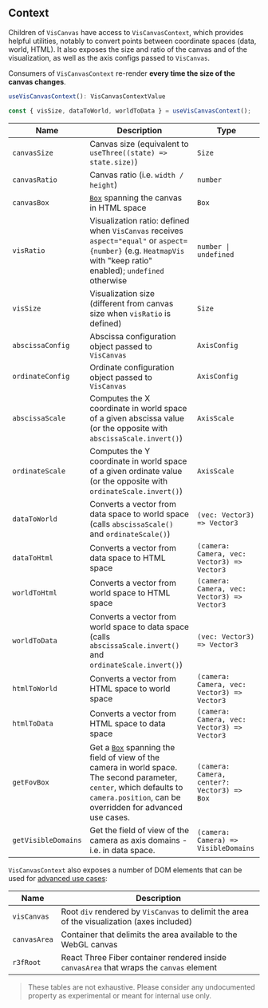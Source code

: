 ## Context

Children of `VisCanvas` have access to `VisCanvasContext`, which provides helpful utilities, notably to convert points between coordinate spaces (data, world, HTML).
It also exposes the size and ratio of the canvas and of the visualization, as well as the axis configs passed to `VisCanvas`.

Consumers of `VisCanvasContext` re-render **every time the size of the canvas changes**.

```ts
useVisCanvasContext(): VisCanvasContextValue

const { visSize, dataToWorld, worldToData } = useVisCanvasContext();
```

| Name                | Description                                                                                                                                                                                                                                          | Type                                                   |
| ------------------- | ---------------------------------------------------------------------------------------------------------------------------------------------------------------------------------------------------------------------------------------------------- | ------------------------------------------------------ |
| `canvasSize`        | Canvas size (equivalent to `useThree((state) => state.size)`)                                                                                                                                                                                        | <code>Size</code>                                      |
| `canvasRatio`       | Canvas ratio (i.e. `width / height`)                                                                                                                                                                                                                 | <code>number</code>                                    |
| `canvasBox`         | [`Box`](https://h5web-docs.panosc.eu/?path=/story/utilities--page#box) spanning the canvas in HTML space                                                                                                                                             | <code>Box</code>                                       |
| `visRatio`          | Visualization ratio: defined when `VisCanvas` receives `aspect="equal"` or `aspect={number}` (e.g. `HeatmapVis` with "keep ratio" enabled); `undefined` otherwise                                                                                    | <code>number &#124; undefined</code>                   |
| `visSize`           | Visualization size (different from canvas size when `visRatio` is defined)                                                                                                                                                                           | <code>Size</code>                                      |
| `abscissaConfig`    | Abscissa configuration object passed to `VisCanvas`                                                                                                                                                                                                  | <code>AxisConfig</code>                                |
| `ordinateConfig`    | Ordinate configuration object passed to `VisCanvas`                                                                                                                                                                                                  | <code>AxisConfig</code>                                |
| `abscissaScale`     | Computes the X coordinate in world space of a given abscissa value (or the opposite with `abscissaScale.invert()`)                                                                                                                                   | <code>AxisScale</code>                                 |
| `ordinateScale`     | Computes the Y coordinate in world space of a given ordinate value (or the opposite with `ordinateScale.invert()`)                                                                                                                                   | <code>AxisScale</code>                                 |
| `dataToWorld`       | Converts a vector from data space to world space (calls `abscissaScale()` and `ordinateScale()`)                                                                                                                                                     | <code>(vec: Vector3) => Vector3</code>                 |
| `dataToHtml`        | Converts a vector from data space to HTML space                                                                                                                                                                                                      | <code>(camera: Camera, vec: Vector3) => Vector3</code> |
| `worldToHtml`       | Converts a vector from world space to HTML space                                                                                                                                                                                                     | <code>(camera: Camera, vec: Vector3) => Vector3</code> |
| `worldToData`       | Converts a vector from world space to data space (calls `abscissaScale.invert()` and `ordinateScale.invert()`)                                                                                                                                       | <code>(vec: Vector3) => Vector3</code>                 |
| `htmlToWorld`       | Converts a vector from HTML space to world space                                                                                                                                                                                                     | <code>(camera: Camera, vec: Vector3) => Vector3</code> |
| `htmlToData`        | Converts a vector from HTML space to data space                                                                                                                                                                                                      | <code>(camera: Camera, vec: Vector3) => Vector3</code> |
| `getFovBox`         | Get a [`Box`](https://h5web-docs.panosc.eu/?path=/story/utilities--page#box) spanning the field of view of the camera in world space. The second parameter, `center`, which defaults to `camera.position`, can be overridden for advanced use cases. | <code>(camera: Camera, center?: Vector3) => Box</code> |
| `getVisibleDomains` | Get the field of view of the camera as axis domains - i.e. in data space.                                                                                                                                                                            | <code>(camera: Camera) => VisibleDomains</code>        |

`VisCanvasContext` also exposes a number of DOM elements that can be used for [advanced use cases](https://h5web-docs.panosc.eu/?path=/story/building-blocks-html--portal):

| Name         | Description                                                                                 |
| ------------ | ------------------------------------------------------------------------------------------- |
| `visCanvas`  | Root `div` rendered by `VisCanvas` to delimit the area of the visualization (axes included) |
| `canvasArea` | Container that delimits the area available to the WebGL canvas                              |
| `r3fRoot`    | React Three Fiber container rendered inside `canvasArea` that wraps the `canvas` element    |

> These tables are not exhaustive. Please consider any undocumented property as experimental or meant for internal use only.
